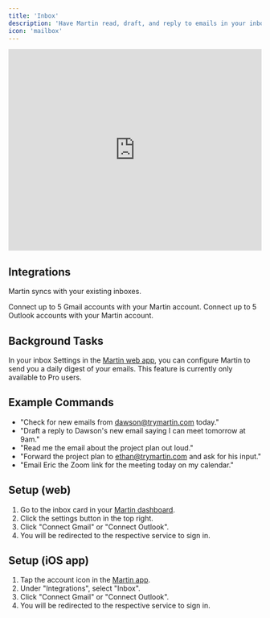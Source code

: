 ```yaml
---
title: 'Inbox'
description: 'Have Martin read, draft, and reply to emails in your inbox.'
icon: 'mailbox'
---
```


<iframe
  width="100%"
  height="400"
  src="https://www.youtube.com/embed/hqb1-gJOWeI?si=MyE-ZPKqm33_3WfI"
  title="YouTube video player"
  frameborder="0"
  allow="accelerometer; autoplay; clipboard-write; encrypted-media; gyroscope; picture-in-picture"
  allowfullscreen="true"
  ></iframe>

## Integrations

Martin syncs with your existing inboxes.

<Card title="Gmail" icon="google" horizontal="true">
  Connect up to 5 Gmail accounts with your Martin account.
</Card>

<Card title="Outlook" icon="microsoft" horizontal="true">
  Connect up to 5 Outlook accounts with your Martin account.
</Card>


## Background Tasks

In your inbox Settings in the [Martin web app](https://app.trymartin.com), you can configure Martin to send you a daily digest of your emails. This feature is currently only available to Pro users.


## Example Commands
- "Check for new emails from dawson@trymartin.com today."
- "Draft a reply to Dawson's new email saying I can meet tomorrow at 9am."
- "Read me the email about the project plan out loud."
- "Forward the project plan to ethan@trymartin.com and ask for his input."
- "Email Eric the Zoom link for the meeting today on my calendar."


## Setup (web)

1. Go to the inbox card in your [Martin dashboard](https://app.trymartin.com).
2. Click the settings button in the top right.
3. Click "Connect Gmail" or "Connect Outlook".
4. You will be redirected to the respective service to sign in.

## Setup (iOS app)

1. Tap the account icon in the [Martin app](https://trymartin.com/#section-1).
2. Under "Integrations", select "Inbox".
3. Click "Connect Gmail" or "Connect Outlook".
4. You will be redirected to the respective service to sign in.
